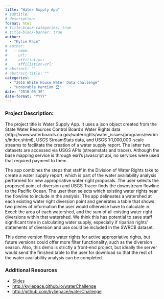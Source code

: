 ```yaml
---
title: "Water Supply App"
# subtitle: 
# description: 
format: html
# title-block-categories: true
# title-block-banner: true
author: 
  - "Kylie Pace"
# author:
#   - name: 
#     url: 
#     affiliation: 
#     affiliation-url:
# abstract: ""
# abstract-title: ""
categories: 
  - "2016 White House Water Data Challenge"
  - "Honorable Mention 🏆"
date: "2016-06-30"
date-format: "YYYY"
---
```


<!-- COMMENT
## params_NOTUSED-proj_title

#### Year: params_NOTUSED-year

#### Topics: params_NOTUSED-topics

#### Awards: params_NOTUSED-awards

#### Team Members: params_NOTUSED-team_members
UNCOMMENT -->

### Project Description:

The project title is Water Supply App. It uses a json object created from the State Water Resources Control Board's Water Rights data (http://www.waterboards.ca.gov/waterrights/water_issues/programs/ewrims/index.shtml), USGS StreamStats data, and USGS 1:1,000,000-scale streams to facilitate the creation of a water supply report. The latter two datasets are accessed via USGS APIs (streamstats and tracer). Although the base mapping service is through esri's javascript api, no services were used that required payment to them.
 
 The app combines the steps that staff in the Division of Water Rights take to create a water supply report, which is part of the water availability analysis performed for new appropriative water right proposals. The user selects the proposed point of diversion and USGS Tracer finds the downstream flowline to the Pacific Ocean. The user then selects which existing water rights near the flowline to include in the analysis. The app delineates a watershed at each existing water right diversion point and generates a table that shows two pieces of information the user would otherwise have to calculate in Excel: the area of each watershed, and the sum of all existing water right diversions within that watershed. We think this has potential to save staff significant time in calculating water supply, especially if riparian rights' statements of diversion and use could be included in the SWRCB dataset.
 
 This demo version filters water rights for active appropriative rights, but future versions could offer more filter functionality, such as the diversion season. Also, this demo is strictly a front-end project, but ideally the server would send the finished table to the user for download so that the rest of the water availability analysis can be completed.

### Additional Resources

- [Slides](https://drive.google.com/file/d/0B5n4IeHrVBinWXBxa2lCSkZ1dlk/view?resourcekey=0-oKk-NdHuG7_7FsvExBIIgg)
- <http://kyliepace.github.io/waterChallenge>
- <http://github.com/kyliepace/waterChallenge>
